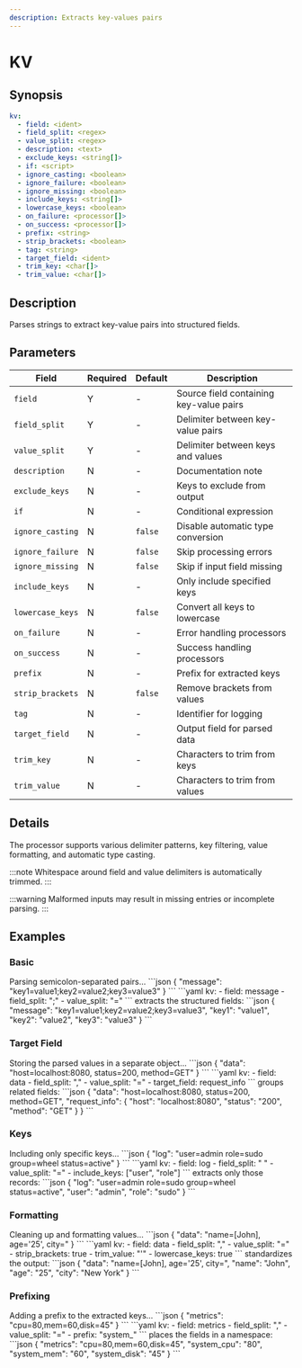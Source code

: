 ```yaml
---
description: Extracts key-values pairs
---
```


# KV

## Synopsis

```yaml {2-4}
kv:
  - field: <ident>
  - field_split: <regex>
  - value_split: <regex>
  - description: <text>
  - exclude_keys: <string[]>
  - if: <script>
  - ignore_casting: <boolean>
  - ignore_failure: <boolean>
  - ignore_missing: <boolean>
  - include_keys: <string[]>
  - lowercase_keys: <boolean>
  - on_failure: <processor[]>
  - on_success: <processor[]>
  - prefix: <string>
  - strip_brackets: <boolean>
  - tag: <string>
  - target_field: <ident>
  - trim_key: <char[]>
  - trim_value: <char[]>
```

## Description

Parses strings to extract key-value pairs into structured fields.

## Parameters

|Field|Required|Default|Description|
|---|---|---|---|
|`field`|Y|-|Source field containing key-value pairs|
|`field_split`|Y|-|Delimiter between key-value pairs|
|`value_split`|Y|-|Delimiter between keys and values|
|`description`|N|-|Documentation note|
|`exclude_keys`|N|-|Keys to exclude from output|
|`if`|N|-|Conditional expression|
|`ignore_casting`|N|`false`|Disable automatic type conversion|
|`ignore_failure`|N|`false`|Skip processing errors|
|`ignore_missing`|N|`false`|Skip if input field missing|
|`include_keys`|N|-|Only include specified keys|
|`lowercase_keys`|N|`false`|Convert all keys to lowercase|
|`on_failure`|N|-|Error handling processors|
|`on_success`|N|-|Success handling processors|
|`prefix`|N|-|Prefix for extracted keys|
|`strip_brackets`|N|`false`|Remove brackets from values|
|`tag`|N|-|Identifier for logging|
|`target_field`|N|-|Output field for parsed data|
|`trim_key`|N|-|Characters to trim from keys|
|`trim_value`|N|-|Characters to trim from values|

## Details

The processor supports various delimiter patterns, key filtering, value formatting, and automatic type casting.

:::note
Whitespace around field and value delimiters is automatically trimmed.
:::

:::warning
Malformed inputs may result in missing entries or incomplete parsing.
:::

## Examples

### Basic

<ExampleGrid>
  <CommentCol>
    Parsing semicolon-separated pairs...
  </CommentCol>
  <CodeCol>
    ```json
    {
      "message": "key1=value1;key2=value2;key3=value3"
    }
    ```
    ```yaml
    kv:
      - field: message
      - field_split: ";"
      - value_split: "="
    ```
  </CodeCol>
  <CommentCol>
    extracts the structured fields:
  </CommentCol>
  <CodeCol>
    ```json
    {
      "message": "key1=value1;key2=value2;key3=value3",
      "key1": "value1",
      "key2": "value2",
      "key3": "value3"
    }
    ```
  </CodeCol>
</ExampleGrid>

### Target Field

<ExampleGrid>
  <CommentCol>
    Storing the parsed values in a separate object...
  </CommentCol>
  <CodeCol>
    ```json
    {
      "data": "host=localhost:8080, status=200, method=GET"
    }
    ```
    ```yaml
    kv:
      - field: data
      - field_split: ","
      - value_split: "="
      - target_field: request_info
    ```
  </CodeCol>
  <CommentCol>
    groups related fields:
  </CommentCol>
  <CodeCol>
    ```json
    {
      "data": "host=localhost:8080, status=200, method=GET",
      "request_info": {
        "host": "localhost:8080",
        "status": "200",
        "method": "GET"
      }
    }
    ```
  </CodeCol>
</ExampleGrid>

### Keys

<ExampleGrid>
  <CommentCol>
    Including only specific keys...
  </CommentCol>
  <CodeCol>
    ```json
    {
      "log": "user=admin role=sudo group=wheel status=active"
    }
    ```
    ```yaml
    kv:
      - field: log
      - field_split: " "
      - value_split: "="
      - include_keys: ["user", "role"]
    ```
  </CodeCol>
  <CommentCol>
    extracts only those records:
  </CommentCol>
  <CodeCol>
    ```json
    {
      "log": "user=admin role=sudo group=wheel status=active",
      "user": "admin",
      "role": "sudo"
    }
    ```
  </CodeCol>
</ExampleGrid>

### Formatting

<ExampleGrid>
  <CommentCol>
    Cleaning up and formatting values...
  </CommentCol>
  <CodeCol>
    ```json
    {
      "data": "name=[John], age='25', city=<New York>"
    }
    ```
    ```yaml
    kv:
      - field: data
      - field_split: ","
      - value_split: "="
      - strip_brackets: true
      - trim_value: "'"
      - lowercase_keys: true
    ```
  </CodeCol>
  <CommentCol>
    standardizes the output:
  </CommentCol>
  <CodeCol>
    ```json
    {
      "data": "name=[John], age='25', city=<New York>",
      "name": "John",
      "age": "25",
      "city": "New York"
    }
    ```
  </CodeCol>
</ExampleGrid>

### Prefixing

<ExampleGrid>
  <CommentCol>
    Adding a prefix to the extracted keys...
  </CommentCol>
  <CodeCol>
    ```json
    {
      "metrics": "cpu=80,mem=60,disk=45"
    }
    ```
    ```yaml
    kv:
      - field: metrics
      - field_split: ","
      - value_split: "="
      - prefix: "system_"
    ```
  </CodeCol>
  <CommentCol>
    places the fields in a namespace:
  </CommentCol>
  <CodeCol>
    ```json
    {
      "metrics": "cpu=80,mem=60,disk=45",
      "system_cpu": "80",
      "system_mem": "60",
      "system_disk": "45"
    }
    ```
  </CodeCol>
</ExampleGrid>
